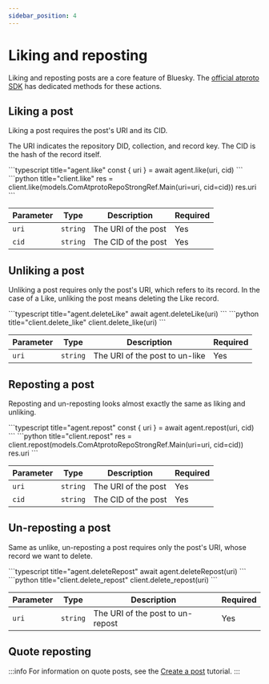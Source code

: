 ```yaml
---
sidebar_position: 4
---
```



# Liking and reposting

Liking and reposting posts are a core feature of Bluesky. The [official atproto SDK](https://www.npmjs.com/package/@atproto/api) has dedicated methods for these actions.

## Liking a post

Liking a post requires the post's URI and its CID.

The URI indicates the repository DID, collection, and record key. The CID is the hash of the record itself.

<Tabs groupId="sdk">
  <TabItem value="ts" label="Typescript">
    ```typescript title="agent.like"
      const { uri } = await agent.like(uri, cid)
    ```
  </TabItem>
  <TabItem value="python" label="Python">
    ```python title="client.like"
      res = client.like(models.ComAtprotoRepoStrongRef.Main(uri=uri, cid=cid))
      res.uri
    ```
  </TabItem>
</Tabs>

| Parameter | Type     | Description         | Required |
| --------- | -------- | ------------------- | -------- |
| `uri`     | `string` | The URI of the post | Yes      |
| `cid`     | `string` | The CID of the post | Yes      |

## Unliking a post

Unliking a post requires only the post's URI, which refers to its record.
In the case of a Like, unliking the post means deleting the Like record.

<Tabs groupId="sdk">
  <TabItem value="ts" label="Typescript">
    ```typescript title="agent.deleteLike"
      await agent.deleteLike(uri)
    ```
  </TabItem>
  <TabItem value="python" label="Python">
    ```python title="client.delete_like"
      client.delete_like(uri)
    ```
  </TabItem>
</Tabs>

| Parameter | Type     | Description                    | Required |
| --------- | -------- | ------------------------------ | -------- |
| `uri`     | `string` | The URI of the post to un-like | Yes      |

## Reposting a post

Reposting and un-reposting looks almost exactly the same as liking and
unliking.

<Tabs groupId="sdk">
  <TabItem value="ts" label="Typescript">
    ```typescript title="agent.repost"
      const { uri } = await agent.repost(uri, cid)
    ```
  </TabItem>
  <TabItem value="python" label="Python">
    ```python title="client.repost"
      res = client.repost(models.ComAtprotoRepoStrongRef.Main(uri=uri, cid=cid))
      res.uri
    ```
  </TabItem>
</Tabs>

| Parameter | Type     | Description         | Required |
| --------- | -------- | ------------------- | -------- |
| `uri`     | `string` | The URI of the post | Yes      |
| `cid`     | `string` | The CID of the post | Yes      |

## Un-reposting a post

Same as unlike, un-reposting a post requires only the post's URI, whose record
we want to delete.

<Tabs groupId="sdk">
  <TabItem value="ts" label="Typescript">
    ```typescript title="agent.deleteRepost"
      await agent.deleteRepost(uri)
    ```
  </TabItem>
  <TabItem value="python" label="Python">
    ```python title="client.delete_repost"
      client.delete_repost(uri)
    ```
  </TabItem>
</Tabs>

| Parameter | Type     | Description                      | Required |
| --------- | -------- | -------------------------------- | -------- |
| `uri`     | `string` | The URI of the post to un-repost | Yes      |

## Quote reposting

:::info
For information on quote posts, see the [Create a
post](/docs/tutorials/creating-a-post#quote-posts) tutorial.
:::
